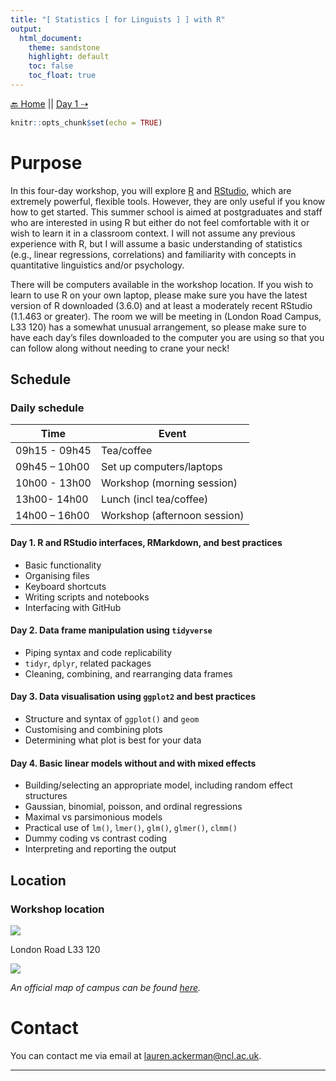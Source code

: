```yaml
---
title: "[ Statistics [ for Linguists ] ] with R"
output: 
  html_document:
    theme: sandstone
    highlight: default
    toc: false
    toc_float: true
---
```

[🔙 Home](https://verbingnouns.github.io/notebooks/) || [Day 1 ⇢](info.html)

```r
knitr::opts_chunk$set(echo = TRUE)
```

# Purpose {.tabset}

In this four-day workshop, you will explore [R](https://cran.r-project.org/) and [RStudio](https://www.rstudio.com/products/rstudio/download/#download), which are extremely powerful, flexible tools. However, they are only useful if you know how to get started. This summer school is aimed at postgraduates and staff who are interested in using R but either do not feel comfortable with it or wish to learn it in a classroom context. I will not assume any previous experience with R, but I will assume a basic understanding of statistics (e.g., linear regressions, correlations) and familiarity with concepts in quantitative linguistics and/or psychology.

There will be computers available in the workshop location. If you wish to learn to use R on your own laptop, please make sure you have the latest version of R downloaded (3.6.0) and at least a moderately recent RStudio (1.1.463 or greater). The room we will be meeting in (London Road Campus, L33 120) has a somewhat unusual arrangement, so please make sure to have each day's files downloaded to the computer you are using so that you can follow along without needing to crane your neck!



## Schedule

### Daily schedule 

| Time | Event |
| --- | --- |
| 09h15 - 09h45 | Tea/coffee |
| 09h45 – 10h00 | Set up computers/laptops |
| 10h00 - 13h00 | Workshop (morning session) |
| 13h00- 14h00 | Lunch (incl tea/coffee) |
| 14h00 – 16h00 | Workshop (afternoon session) |

#### Day 1. R and RStudio interfaces, RMarkdown, and best practices

  - Basic functionality
  - Organising files
  - Keyboard shortcuts
  - Writing scripts and notebooks
  - Interfacing with GitHub
    
#### Day 2. Data frame manipulation using `tidyverse`

  - Piping syntax and code replicability
  - `tidyr`, `dplyr`, related packages
  - Cleaning, combining, and rearranging data frames
  
#### Day 3. Data visualisation using `ggplot2` and best practices

  - Structure and syntax of `ggplot()` and `geom`
  - Customising and combining plots
  - Determining what plot is best for your data

#### Day 4. Basic linear models without and with mixed effects

  - Building/selecting an appropriate model, including random effect structures
  - Gaussian, binomial, poisson, and ordinal regressions
  - Maximal vs parsimonious models
  - Practical use of `lm()`, `lmer()`, `glm()`, `glmer()`, `clmm()`
  - Dummy coding vs contrast coding
  - Interpreting and reporting the output

## Location

### Workshop location

![](./images/lab.png)

London Road L33 120

![](./images/map.png)

*An official map of campus can be found [here](http://www.reading.ac.uk/web/files/maps/london-road-campus-map.pdf).*

# Contact

You can contact me via email at [lauren.ackerman@ncl.ac.uk](mailto:lauren.ackerman@ncl.ac.uk).


---
